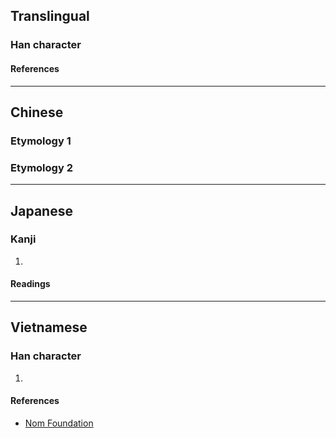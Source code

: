 {{character info/new}}
==Translingual==

===Han character===
{{Han char|rn=66|rad=攴|as=11|sn=15|four=71747|canj=SRYE|ids=⿰區攴}}

====References====
{{Han ref|kx=0475.060|dkj=13367|dj=0829.100|hdz=21472.120|uh=657A}}

----

==Chinese==

===Etymology 1===
{{zh-see|驅|v}}

===Etymology 2===
{{zh-see|毆|v}}

----

==Japanese==

===Kanji===
{{ja-kanji|grade=|rs=攴11}}

# {{defn|lang=ja|sort=攴11}}

====Readings====
{{ja-readings
|goon=く
|kanon=く
|kun=か-ける, か-る
}}

----

==Vietnamese==

===Han character===
{{vi-readings|rs=攴11|reading=khu}}

# {{defn|lang=vi|sort=攴11}}

====References====
* [http://nomfoundation.org/common/nom_details.php?codepoint=657a Nom Foundation]